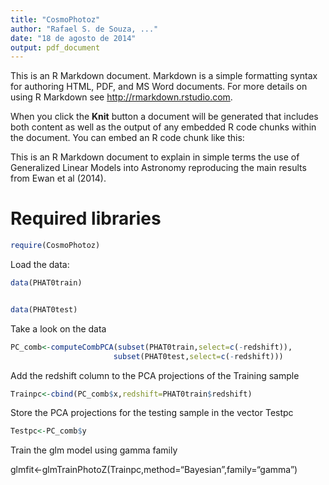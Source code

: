 ```yaml
---
title: "CosmoPhotoz"
author: "Rafael S. de Souza, ..."
date: "18 de agosto de 2014"
output: pdf_document
---
```


This is an R Markdown document. Markdown is a simple formatting syntax for authoring HTML, PDF, and MS Word documents. For more details on using R Markdown see <http://rmarkdown.rstudio.com>.

When you click the **Knit** button a document will be generated that includes both content as well as the output of any embedded R code chunks within the document. You can embed an R code chunk like this:



This is an R Markdown document to explain in simple terms the use of Generalized Linear Models into Astronomy reproducing the main results from Ewan et al (2014).


# Required libraries
```r
require(CosmoPhotoz)
```

Load the data:

```r
data(PHAT0train)


data(PHAT0test)
```

Take a look on the data 





```r
PC_comb<-computeCombPCA(subset(PHAT0train,select=c(-redshift)),
                       subset(PHAT0test,select=c(-redshift)))
```

Add the redshift column to the PCA projections of the  Training sample

```r
Trainpc<-cbind(PC_comb$x,redshift=PHAT0train$redshift)

```

Store the PCA projections for the testing sample in the vector Testpc

```r
Testpc<-PC_comb$y
```


Train  the glm model using gamma family

glmfit<-glmTrainPhotoZ(Trainpc,method="Bayesian",family="gamma")
